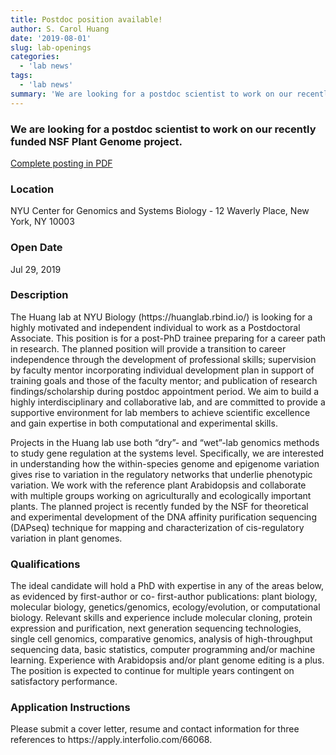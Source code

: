 ```yaml
---
title: Postdoc position available!
author: S. Carol Huang
date: '2019-08-01'
slug: lab-openings
categories:
  - 'lab news'
tags:
  - 'lab news'
summary: 'We are looking for a postdoc scientist to work on our recently funded NSF Plant Genome project.'
---
```


### We are looking for a postdoc scientist to work on our recently funded NSF Plant Genome project.

[Complete posting in PDF](/files/jobs/Huang_Lab_postdoc_June2019_interfolio_official_2.pdf)

### Location
NYU Center for Genomics and Systems Biology - 12 Waverly Place, New York, NY 10003

### Open Date
Jul 29, 2019

### Description 
The Huang lab at NYU Biology (https://huanglab.rbind.io/) is looking for a highly motivated and independent
individual to work as a Postdoctoral Associate. This position is for a post-PhD trainee preparing for a career path
in research. The planned position will provide a transition to career independence through the development of
professional skills; supervision by faculty mentor incorporating individual development plan in support of
training goals and those of the faculty mentor; and publication of research findings/scholarship during postdoc
appointment period. We aim to build a highly interdisciplinary and collaborative lab, and are committed to
provide a supportive environment for lab members to achieve scientific excellence and gain expertise in both
computational and experimental skills.

Projects in the Huang lab use both “dry”- and “wet”-lab genomics methods to study gene regulation at the
systems level. Specifically, we are interested in understanding how the within-species genome and epigenome
variation gives rise to variation in the regulatory networks that underlie phenotypic variation. We work with the
reference plant Arabidopsis and collaborate with multiple groups working on agriculturally and ecologically
important plants. The planned project is recently funded by the NSF for theoretical and experimental
development of the DNA affinity purification sequencing (DAPseq) technique for mapping and characterization
of cis-regulatory variation in plant genomes.

### Qualifications
The ideal candidate will hold a PhD with expertise in any of the areas below, as evidenced by first-author or co-
first-author publications: plant biology, molecular biology, genetics/genomics, ecology/evolution, or
computational biology. Relevant skills and experience include molecular cloning, protein expression and
purification, next generation sequencing technologies, single cell genomics, comparative genomics, analysis of
high-throughput sequencing data, basic statistics, computer programming and/or machine learning. Experience
with Arabidopsis and/or plant genome editing is a plus. The position is expected to continue for multiple years
contingent on satisfactory performance.

### Application Instructions
Please submit a cover letter, resume and contact information for three references to
https://apply.interfolio.com/66068.
